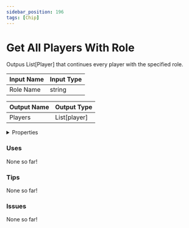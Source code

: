 ```yaml
---
sidebar_position: 196
tags: [Chip]
---
```


# Get All Players With Role

Outpus List[Player] that continues every player with the specified role.




<EsbSvg />

| Input Name | Input Type |
|-----------|-----------|
| Role Name | string |

| Output Name | Output Type |
|-----------|-----------|
| Players | List[player] |


<details>
  <summary>Properties</summary>
  <div>
    <div>
    <table>
      <thead>
        <tr>
          <th>Is beta required?</th>
          <th>❌</th>
        </tr>
        <tr>
          <th>Is this chip a trolling risk?</th>
          <th>❌</th>
        </tr>
        <tr>
          <th>Chip UUID</th>
          <th>1c0a6bd4-bcac-40a9-8bae-fceff7ff7cff</th>
        </tr>
      </thead>
    </table>
    </div>
  </div>
</details>

### Uses

None so far!

### Tips

None so far!

### Issues

None so far!